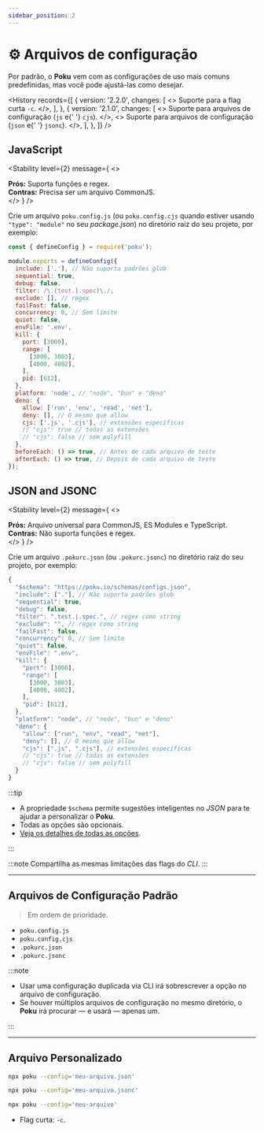 ```yaml
---
sidebar_position: 2
---
```



# ⚙️ Arquivos de configuração

Por padrão, o **Poku** vem com as configurações de uso mais comuns predefinidas, mas você pode ajustá-las como desejar.

<History
  records={[
    {
      version: '2.2.0',
      changes: [
        <>
          Suporte para a flag curta <code>-c</code>.
        </>,
      ],
    },
    {
      version: '2.1.0',
      changes: [
        <>
          Suporte para arquivos de configuração (<code>js</code> e{' '}
          <code>cjs</code>).
        </>,
        <>
          Suporte para arquivos de configuração (<code>json</code> e{' '}
          <code>jsonc</code>).
        </>,
      ],
    },
  ]}
/>

## JavaScript

<Stability
  level={2}
  message={
    <>
      <div>
        <strong>Prós:</strong> Suporta funções e regex.
      </div>
      <div>
        <strong>Contras:</strong> Precisa ser um arquivo CommonJS.
      </div>
    </>
  }
/>

Crie um arquivo `poku.config.js` (ou `poku.config.cjs` quando estiver usando `"type": "module"` no seu _package.json_) no diretório raiz do seu projeto, por exemplo:

```js
const { defineConfig } = require('poku');

module.exports = defineConfig({
  include: ['.'], // Não suporta padrões glob
  sequential: true,
  debug: false,
  filter: /\.(test.|.spec)\./,
  exclude: [], // regex
  failFast: false,
  concurrency: 0, // Sem limite
  quiet: false,
  envFile: '.env',
  kill: {
    port: [3000],
    range: [
      [3000, 3003],
      [4000, 4002],
    ],
    pid: [612],
  },
  platform: 'node', // "node", "bun" e "deno"
  deno: {
    allow: ['run', 'env', 'read', 'net'],
    deny: [], // O mesmo que allow
    cjs: ['.js', '.cjs'], // extensões específicas
    // "cjs": true // todas as extensões
    // "cjs": false // sem polyfill
  },
  beforeEach: () => true, // Antes de cada arquivo de teste
  afterEach: () => true, // Depois de cada arquivo de teste
});
```

## JSON and JSONC

<Stability
  level={2}
  message={
    <>
      <div>
        <strong>Prós:</strong> Arquivo universal para CommonJS, ES Modules e
        TypeScript.
      </div>
      <div>
        <strong>Contras:</strong> Não suporta funções e regex.
      </div>
    </>
  }
/>

Crie um arquivo `.pokurc.json` (ou `.pokurc.jsonc`) no diretório raiz do seu projeto, por exemplo:

```js
{
  "$schema": "https://poku.io/schemas/configs.json",
  "include": ["."], // Não suporta padrões glob
  "sequential": true,
  "debug": false,
  "filter": ".test.|.spec.", // regex como string
  "exclude": "", // regex como string
  "failFast": false,
  "concurrency": 0, // Sem limite
  "quiet": false,
  "envFile": ".env",
  "kill": {
    "port": [3000],
    "range": [
      [3000, 3003],
      [4000, 4002],
    ],
    "pid": [612],
  },
  "platform": "node", // "node", "bun" e "deno"
  "deno": {
    "allow": ["run", "env", "read", "net"],
    "deny": [], // O mesmo que allow
    "cjs": [".js", ".cjs"], // extensões específicas
    // "cjs": true // todas as extensões
    // "cjs": false // sem polyfill
  }
}
```

:::tip

- A propriedade `$schema` permite sugestões inteligentes no _JSON_ para te ajudar a personalizar o **Poku**.
- Todas as opções são opcionais.
- [Veja os detalhes de todas as opções](/docs/category/-options).

:::

:::note
Compartilha as mesmas limitações das flags do _CLI_.
:::

<hr />

## Arquivos de Configuração Padrão

> Em ordem de prioridade.

- `poku.config.js`
- `poku.config.cjs`
- `.pokurc.json`
- `.pokurc.jsonc`

:::note

- Usar uma configuração duplicada via CLI irá sobrescrever a opção no arquivo de configuração.
- Se houver múltiplos arquivos de configuração no mesmo diretório, o **Poku** irá procurar — e usará — apenas um.

:::

<hr />

## Arquivo Personalizado

```sh
npx poku --config='meu-arquivo.json'
```

```sh
npx poku --config='meu-arquivo.jsonc'
```

```sh
npx poku --config='meu-arquivo'
```

- Flag curta: `-c`.
